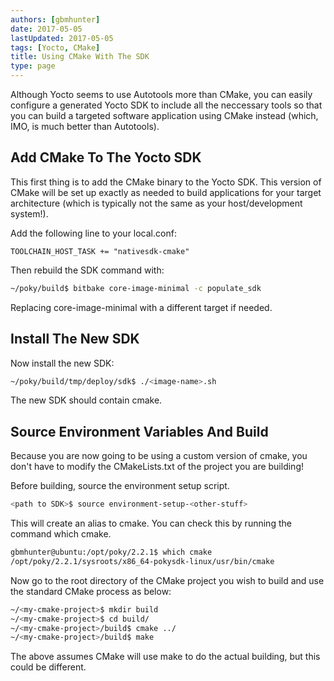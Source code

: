 ```yaml
---
authors: [gbmhunter]
date: 2017-05-05
lastUpdated: 2017-05-05
tags: [Yocto, CMake]
title: Using CMake With The SDK
type: page
---
```


Although Yocto seems to use Autotools more than CMake, you can easily configure a generated Yocto SDK to include all the neccessary tools so that you can build a targeted software application using CMake instead (which, IMO, is much better than Autotools).

## Add CMake To The Yocto SDK

This first thing is to add the CMake binary to the Yocto SDK. This version of CMake will be set up exactly as needed to build applications for your target architecture (which is typically not the same as your host/development system!).

Add the following line to your local.conf:

```text
TOOLCHAIN_HOST_TASK += "nativesdk-cmake"
```

Then rebuild the SDK command with:

```sh    
~/poky/build$ bitbake core-image-minimal -c populate_sdk
```

Replacing core-image-minimal with a different target if needed.

## Install The New SDK

Now install the new SDK:

```sh    
~/poky/build/tmp/deploy/sdk$ ./<image-name>.sh
```

The new SDK should contain cmake.

## Source Environment Variables And Build

Because you are now going to be using a custom version of cmake, you don't have to modify the CMakeLists.txt of the project you are building!

Before building, source the environment setup script.

```sh    
<path to SDK>$ source environment-setup-<other-stuff>
```

This will create an alias to cmake. You can check this by running the command which cmake.

```sh    
gbmhunter@ubuntu:/opt/poky/2.2.1$ which cmake
/opt/poky/2.2.1/sysroots/x86_64-pokysdk-linux/usr/bin/cmake
```

Now go to the root directory of the CMake project you wish to build and use the standard CMake process as below:

```sh    
~/<my-cmake-project>$ mkdir build
~/<my-cmake-project>$ cd build/
~/<my-cmake-project>/build$ cmake ../
~/<my-cmake-project>/build$ make 
```

The above assumes CMake will use make to do the actual building, but this could be different.
